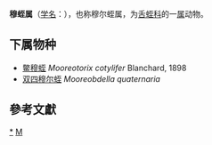 {{Automatic taxobox
| taxon = Mooreotorix
| authority = Lukin, 1976
}}
'''穆蛭属'''（[[学名|学名]]：{{lang|la|''Mooreotorix''}}），也称穆尔蛭属，为[[舌蛭科|舌蛭科]]的一[[属|属]]动物。

==下属物种==
* [[鳖穆蛭|鳖穆蛭]] ''Mooreotorix cotylifer'' Blanchard, 1898
* [[双四穆尔蛭|双四穆尔蛭]] ''Mooreobdella quaternaria''

==參考文獻==
{{reflist}}

{{taxonbar}}

[[Category:_穆蛭属|*]]
[[Category:1976年描述的分类群|M]]